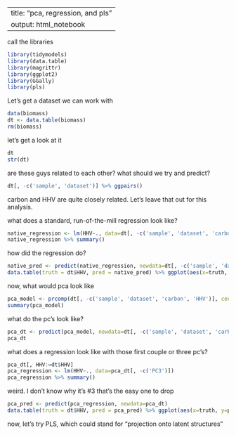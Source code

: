 <!-- pls code -->
<!-- Michael Cooley -->
<!-- Thu 02-Dec-21 7:12 PM -->

---
title: "pca, regression, and pls"
output: html_notebook
---

call the libraries

```r
library(tidymodels)
library(data.table)
library(magrittr)
library(ggplot2)
library(GGally)
library(pls)
```

Let's get a dataset we can work with

```r
data(biomass)
dt <- data.table(biomass)
rm(biomass)
```


let's get a look at it

```r
dt
str(dt)
```

are these guys related to each other?  what should we try and predict?

```r
dt[, -c('sample', 'dataset')] %>% ggpairs()
```

carbon and HHV are quite closely related.  Let's leave that out for this analysis.

what does a standard, run-of-the-mill regression look like?

```r
native_regression <- lm(HHV~., data=dt[, -c('sample', 'dataset', 'carbon')])
native_regression %>% summary()
```

how did the regression do?


```r
native_pred <- predict(native_regression, newdata=dt[, -c('sample', 'dataset', 'carbon')])
data.table(truth = dt$HHV, pred = native_pred) %>% ggplot(aes(x=truth, y=pred)) + geom_point()
```


now, what would pca look like

```r
pca_model <- prcomp(dt[, -c('sample', 'dataset', 'carbon', 'HHV')], center = TRUE, scale. = TRUE)
summary(pca_model)
```
what do the pc's look like?

```r
pca_dt <- predict(pca_model, newdata=dt[, -c('sample', 'dataset', 'carbon', 'HHV')]) %>% data.table()
pca_dt
```
what does a regression look like with those first couple or three pc's?

```r
pca_dt[, HHV:=dt$HHV]
pca_regression <- lm(HHV~., data=pca_dt[, -c('PC3')])
pca_regression %>% summary()
```

weird.  I don't know why it's #3 that's the easy one to drop

```r
pca_pred <- predict(pca_regression, newdata=pca_dt)
data.table(truth = dt$HHV, pred = pca_pred) %>% ggplot(aes(x=truth, y=pred)) + geom_point()
```
now, let's try PLS, which could stand for "projection onto latent structures"

```r

```